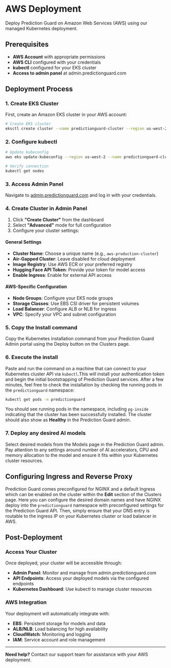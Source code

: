 # AWS Deployment

Deploy Prediction Guard on Amazon Web Services (AWS) using our managed Kubernetes deployment.

## Prerequisites

- **AWS Account** with appropriate permissions
- **AWS CLI** configured with your credentials
- **kubectl** configured for your EKS cluster
- **Access to admin panel** at admin.predictionguard.com

## Deployment Process

### 1. Create EKS Cluster

First, create an Amazon EKS cluster in your AWS account:

```bash
# Create EKS cluster
eksctl create cluster --name predictionguard-cluster --region us-west-2 --nodegroup-name workers --node-type t3.large --nodes 3 --nodes-min 1 --nodes-max 5
```

### 2. Configure kubectl

```bash
# Update kubeconfig
aws eks update-kubeconfig --region us-west-2 --name predictionguard-cluster

# Verify connection
kubectl get nodes
```

### 3. Access Admin Panel

Navigate to [admin.predictionguard.com](https://admin.predictionguard.com) and log in with your credentials.

### 4. Create Cluster in Admin Panel

1. Click **"Create Cluster"** from the dashboard
2. Select **"Advanced"** mode for full configuration
3. Configure your cluster settings:

#### General Settings
- **Cluster Name**: Choose a unique name (e.g., `aws-production-cluster`)
- **Air-Gapped Cluster**: Leave disabled for cloud deployment
- **Image Registry**: Use AWS ECR or your preferred registry
- **Hugging Face API Token**: Provide your token for model access
- **Enable Ingress**: Enable for external API access

#### AWS-Specific Configuration
- **Node Groups**: Configure your EKS node groups
- **Storage Classes**: Use EBS CSI driver for persistent volumes
- **Load Balancer**: Configure ALB or NLB for ingress
- **VPC**: Specify your VPC and subnet configuration


### 5. Copy the Install command
Copy the Kubernetes installation command from your Prediction Guard Admin portal using the Deploy button on the Clusters page.

### 6. Execute the install
Paste and run the command on a machine that can connect to your Kubernetes cluster API via `kubectl`.This will install your authentication token and begin the initial bootstrapping of Prediction Guard services. After a few minutes, feel free to check the installation by checking the running pods in the `predictionguard` namespace:

```bash
kubectl get pods -n predictionguard
```

You should see running pods in the namespace, including `pg-inside` indicating that the cluster has been successfully installed. The cluster should also show as **Healthy** in the Prediction Guard admin.

### 7. Deploy any desired AI models 
Select desired models from the Models page in the Prediction Guard admin. Pay attention to any settings around number of AI accelerators, CPU and memory allocation to the model and ensure it fits within your Kubernetes cluster resources.

## Configuring Ingress and Reverse Proxy

Prediction Guard comes preconfigured for NGINX and a default Ingress which can be enabled on the cluster within the **Edit** section of the Clusters page. Here you can configure the desired domain names and have NGINX deploy into the `predictionguard` namespace with preconfigured settings for the Prediction Guard API. Then, simply ensure that your DNS entry is routable to the ingress IP on your Kubernetes cluster or load balancer in AWS.

## Post-Deployment

### Access Your Cluster

Once deployed, your cluster will be accessible through:

- **Admin Panel**: Monitor and manage from admin.predictionguard.com
- **API Endpoints**: Access your deployed models via the configured endpoints
- **Kubernetes Dashboard**: Use kubectl to manage cluster resources

### AWS Integration

Your deployment will automatically integrate with:

- **EBS**: Persistent storage for models and data
- **ALB/NLB**: Load balancing for high availability
- **CloudWatch**: Monitoring and logging
- **IAM**: Service account and role management

---

**Need help?** Contact our support team for assistance with your AWS deployment.
